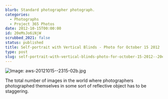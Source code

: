 ```yaml
---
blurb: Standard photographer photograph.
categories:
  - Photographs
  - Project 365 Photos
date: 2012-10-15T00:00:00
id: 20eMsJo6iNjW
scrubbed_2021: false
status: published
title: Self-portrait with Vertical Blinds - Photo for October 15 2012
type: post
slug: self-portrait-with-vertical-blinds-photo-for-october-15-2012--20emsjo6injw
---
```


![Image: aws-20121015--2315-02b.jpg](/aws-20121015--2315-02b.jpg)

The total number of images in the world where photographers photographed themselves in some sort of reflective object has to be staggering.